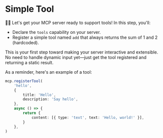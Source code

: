 # Simple Tool

👨‍💼 Let's get your MCP server ready to support tools! In this step, you'll:

- Declare the `tools` capability on your server.
- Register a simple tool named `add` that always returns the sum of 1 and 2
  (hardcoded).

This is your first step toward making your server interactive and extensible. No
need to handle dynamic input yet—just get the tool registered and returning a
static result.

As a reminder, here's an example of a tool:

```ts
mcp.registerTool(
	'hello',
	{
		title: 'Hello',
		description: 'Say hello',
	},
	async () => {
		return {
			content: [{ type: 'text', text: 'Hello, world!' }],
		}
	},
)
```
